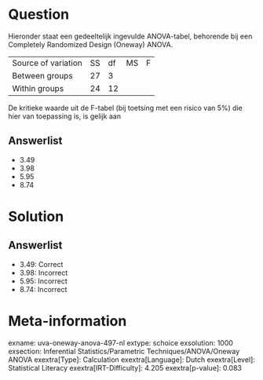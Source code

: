 Question
========

Hieronder staat een gedeeltelijk ingevulde ANOVA-tabel, behorende bij
een Completely Randomized Design (Oneway) ANOVA.

  --------------------- ---- ---- ---- ---
  Source of variation   SS   df   MS   F
  Between groups        27   3         
  Within groups         24   12        
  --------------------- ---- ---- ---- ---

De kritieke waarde uit de F-tabel (bij toetsing met een risico van 5%)
die hier van toepassing is, is gelijk aan

Answerlist
----------

* 3.49
* 3.98
* 5.95
* 8.74

Solution
========

Answerlist
----------

* 3.49: Correct
* 3.98: Incorrect
* 5.95: Incorrect
* 8.74: Incorrect

Meta-information
================
exname: uva-oneway-anova-497-nl
extype: schoice
exsolution: 1000
exsection: Inferential Statistics/Parametric Techniques/ANOVA/Oneway ANOVA
exextra[Type]: Calculation
exextra[Language]: Dutch
exextra[Level]: Statistical Literacy
exextra[IRT-Difficulty]: 4.205
exextra[p-value]: 0.083
